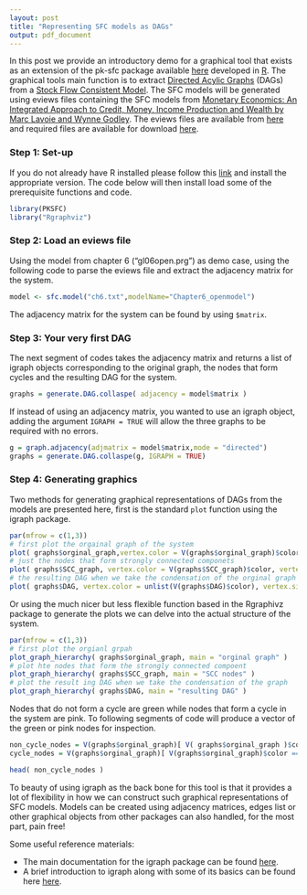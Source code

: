 ```yaml
---
layout: post
title: "Representing SFC models as DAGs"
output: pdf_document
---
```


In this post we provide an introductory demo for a graphical tool that exists as an extension of the pk-sfc package available [here](http://www.antoinegodin.eu/pksfc) developed in [R](http://www.r-project.org/). The graphical tools main function is to extract [Directed Acylic Graphs](http://en.wikipedia.org/wiki/Directed_acyclic_graph) (DAGs) from a [Stock Flow Consistent Model](http://papers.ssrn.com/sol3/papers.cfm?abstract_id=2492242). The SFC models will be generated using eviews files containing the SFC models from [Monetary Economics: An Integrated Approach to Credit, Money, Income Production and Wealth by Marc Lavoie and Wynne Godley](http://www.amazon.com/Monetary-Economics-Integrated-Approach-Production/dp/0230301843%3FSubscriptionId%3D0PZ7TM66EXQCXFVTMTR2%26tag%3Dstephkinse-20%26linkCode%3Dxm2%26camp%3D2025%26creative%3D165953%26creativeASIN%3D0230301843). The eviews files are available from [here](hyperlink here) and required files are available for download [here](hyperlink_here).

### Step 1: Set-up

If you do not already have R installed please follow this [link](http://cran.r-project.org/) and install the appropriate version. The code below will then install load some of the prerequisite functions and code.
```r
library(PKSFC)
library("Rgraphviz")
```

### Step 2: Load an eviews file

Using the model from chapter 6 ("gl06open.prg") as demo case, using the following code to parse the eviews file and extract the adjacency matrix for the system.

````r
model <- sfc.model("ch6.txt",modelName="Chapter6_openmodel")
````

The adjacency matrix for the system can be found by using `$matrix`.

### Step 3: Your very first DAG

The next segment of codes takes the adjacency matrix and returns a list of igraph objects corresponding to the original graph, the nodes that form cycles and the resulting DAG for the system.

````r
graphs = generate.DAG.collaspe( adjacency = model$matrix )
````

If instead of using an adjacency matrix, you wanted to use an igraph object, adding the argument `IGRAPH = TRUE` will allow the three graphs to be required with no errors.

````r
g = graph.adjacency(adjmatrix = model$matrix,mode = "directed")
graphs = generate.DAG.collaspe(g, IGRAPH = TRUE)
````

### Step 4: Generating graphics

Two methods for generating graphical representations of DAGs from the models are presented here, first is the standard `plot` function using the igraph package.

````r
par(mfrow = c(1,3))
# first plot the orgainal graph of the system
plot( graphs$orginal_graph,vertex.color = V(graphs$orginal_graph)$color,vertex.size = 20,main = "orginal graph" )
# just the nodes that form strongly connected componets
plot( graphs$SCC_graph, vertex.color = V(graphs$SCC_graph)$color, vertex.size = 20, main = "scc nodes")
# the resulting DAG when we take the condensation of the orginal graph
plot( graphs$DAG, vertex.color = unlist(V(graphs$DAG)$color), vertex.size = 20, vertex.label = NA, main = "resulting DAG")

````

Or using the much nicer but less flexible function based in the Rgraphivz package to generate the plots we can delve into the actual structure of the system. 

````r
par(mfrow = c(1,3))
# first plot the orgianl grpah
plot_graph_hierarchy( graphs$orginal_graph, main = "orginal graph" )
# plot hte nodes that form the strongly connected compoent
plot_graph_hierarchy( graphs$SCC_graph, main = "SCC nodes" )
# plot the result ing DAG when we take the condensation of the graph
plot_graph_hierarchy( graphs$DAG, main = "resulting DAG" )
````

Nodes that do not form a cycle are green while nodes that form a cycle in the system are pink. To following segments of code will produce a vector of the green or pink nodes for inspection.

````r
non_cycle_nodes = V(graphs$orginal_graph)[ V( graphs$orginal_graph )$color == "lightgreen" ]$name
cycle_nodes = V(graphs$orginal_graph)[ V(graphs$orginal_graph)$color == "pink" ]$name

head( non_cycle_nodes )
````

To beauty of using igraph as the back bone for this tool is that it provides a lot of flexibility in how we can construct such graphical representations of SFC models. Models can be created using adjacency matrices, edges list or other graphical objects from other packages can also handled, for the most part, pain free! 

Some useful reference materials:
<ul>
<li> The main documentation for the igraph package can be found [here](http://cran.r-project.org/web/packages/igraph/igraph.pdf).</li>
<li> A brief introduction to igraph along with some of its basics can be found here [here](http://igraph.org/r/doc/aaa-igraph-package.html). </li>
</ul>
